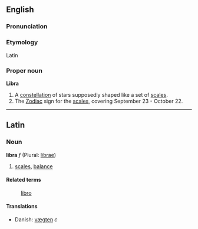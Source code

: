 ==English==
===Pronunciation===

===Etymology===
Latin

===Proper noun===
'''Libra'''

# A [[constellation]] of stars supposedly shaped like a set of [[scales]].
# The [[Zodiac]] sign for the [[scales]], covering September 23 - October 22.

----

==Latin==
===Noun===
'''libra''' ''f'' (Plural: [[librae]])

#[[scales]], [[balance]]

====Related terms====
: [[libro]]

====Translations====
*Danish: [[vægten]] ''c''